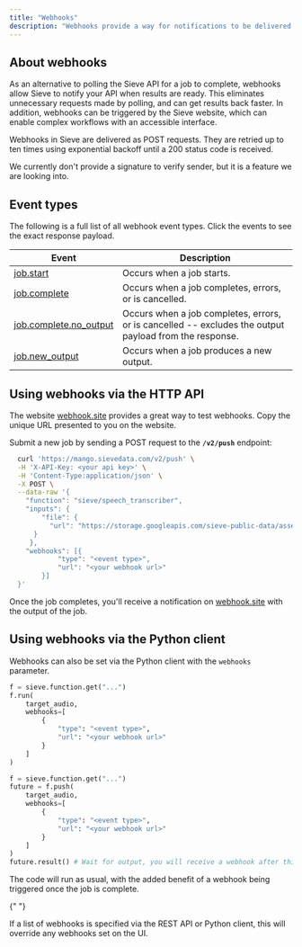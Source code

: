 ```yaml
---
title: "Webhooks"
description: "Webhooks provide a way for notifications to be delivered to an external web server when a Sieve job completes."
---
```


## **About webhooks**

As an alternative to polling the Sieve API for a job to complete, webhooks allow Sieve to notify your API when results are ready. This eliminates unnecessary requests made by polling, and can get results back faster. In addition, webhooks can be triggered by the Sieve website, which can enable complex workflows with an accessible interface.

Webhooks in Sieve are delivered as POST requests. They are retried up to ten times using exponential backoff until a 200 status code is received.

We currently don't provide a signature to verify sender, but it is a feature we are looking into.

## **Event types**

The following is a full list of all webhook event types. Click the events to see the exact response payload.

| Event                                                                             | Description                                                                                            |
| --------------------------------------------------------------------------------- | ------------------------------------------------------------------------------------------------------ |
| [job.start](/reference-v2/api/models/job_start_webhook)                           | Occurs when a job starts.                                                                              |
| [job.complete](/reference-v2/api/models/job_complete_webhook)                     | Occurs when a job completes, errors, or is cancelled.                                                  |
| [job.complete.no_output](/reference-v2/api/models/job_complete_no_output_webhook) | Occurs when a job completes, errors, or is cancelled -- excludes the output payload from the response. |
| [job.new_output](/reference-v2/api/models/job_new_output_webhook)                 | Occurs when a job produces a new output.                                                               |

## **Using webhooks via the HTTP API**

The website [webhook.site](https://webhook.site/) provides a great way to test webhooks. Copy the unique URL presented to you on the website.

Submit a new job by sending a POST request to the **`/v2/push`** endpoint:

```bash
  curl 'https://mango.sievedata.com/v2/push' \
  -H 'X-API-Key: <your api key>' \
  -H 'Content-Type:application/json' \
  -X POST \
  --data-raw '{
    "function": "sieve/speech_transcriber",
    "inputs": {
        "file": {
          "url": "https://storage.googleapis.com/sieve-public-data/assets/dub.m4a"
      }
     },
    "webhooks": [{
            "type": "<event type>",
            "url": "<your webhook url>"
        }]
  }'
```

Once the job completes, you'll receive a notification on [webhook.site](https://webhook.site/) with the output of the job.

## **Using webhooks via the Python client**

Webhooks can also be set via the Python client with the `webhooks` parameter.

```python
f = sieve.function.get("...")
f.run(
    target_audio,
    webhooks=[
        {
            "type": "<event type>",
            "url": "<your webhook url>"
        }
    ]
)
```

```python
f = sieve.function.get("...")
future = f.push(
    target_audio,
    webhooks=[
        {
            "type": "<event type>",
            "url": "<your webhook url>"
        }
    ]
)
future.result() # Wait for output, you will receive a webhook after this line completes.
```

The code will run as usual, with the added benefit of a webhook being triggered once the job is complete.

{" "}

<Warning>
  If a list of webhooks is specified via the REST API or Python client, this
  will override any webhooks set on the UI.
</Warning>
